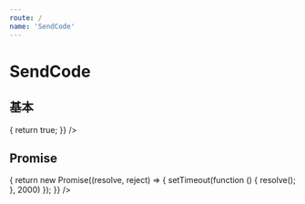 ```yaml
---
route: /
name: 'SendCode'
---
```


# SendCode

## 基本

<Playground>
  <SendCode onCaptcha={() => { return true; }} />
</Playground>

## Promise

<Playground>
  <SendCode
    onCaptcha={() => {
      return new Promise((resolve, reject) => {
        setTimeout(function () {
          resolve();
        }, 2000)
      });
    }}
  />
</Playground>
